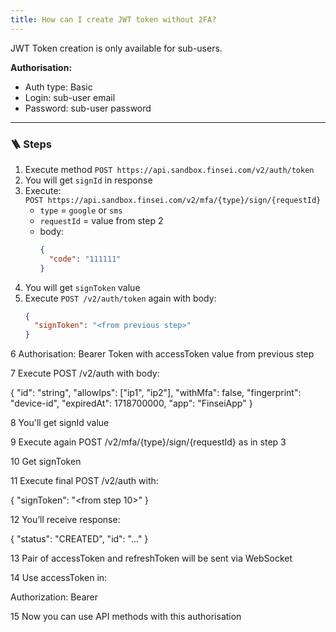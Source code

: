 ```yaml
---
title: How can I create JWT token without 2FA?
---
```


JWT Token creation is only available for sub-users.

**Authorisation:**

- Auth type: Basic  
- Login: sub-user email  
- Password: sub-user password

---

### 🪜 Steps

1. Execute method `POST https://api.sandbox.finsei.com/v2/auth/token`  
2. You will get `signId` in response  
3. Execute:  
   `POST https://api.sandbox.finsei.com/v2/mfa/{type}/sign/{requestId}`  
   - `type` = `google` or `sms`  
   - `requestId` = value from step 2  
   - body:
     ```json
     {
       "code": "111111"
     }
     ```
4. You will get `signToken` value  
5. Execute `POST /v2/auth/token` again with body:  
   ```json
   {
     "signToken": "<from previous step>"
   }

6 Authorisation: Bearer Token with accessToken value from previous step

7 Execute POST /v2/auth with body:

{
  "id": "string",
  "allowIps": ["ip1", "ip2"],
  "withMfa": false,
  "fingerprint": "device-id",
  "expiredAt": 1718700000,
  "app": "FinseiApp"
}

8 You'll get signId value

9 Execute again POST /v2/mfa/{type}/sign/{requestId} as in step 3

10 Get signToken

11 Execute final POST /v2/auth with:

{
  "signToken": "<from step 10>"
}

12 You’ll receive response:

{
  "status": "CREATED",
  "id": "..." 
}

13 Pair of accessToken and refreshToken will be sent via WebSocket

14 Use accessToken in:

Authorization: Bearer <accessToken>

15 Now you can use API methods with this authorisation
